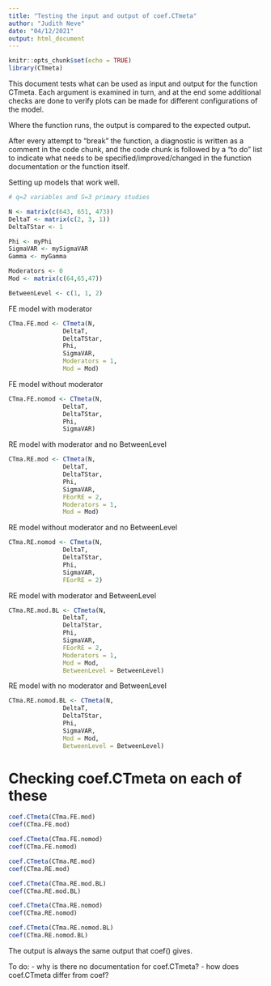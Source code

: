 ```yaml
---
title: "Testing the input and output of coef.CTmeta"
author: "Judith Neve"
date: "04/12/2021"
output: html_document
---
```


```r
knitr::opts_chunk$set(echo = TRUE)
library(CTmeta)
```

This document tests what can be used as input and output for the function CTmeta. Each argument is examined in turn, and at the end some additional checks are done to verify plots can be made for different configurations of the model.

Where the function runs, the output is compared to the expected output.

After every attempt to "break" the function, a diagnostic is written as a comment in the code chunk, and the code chunk is followed by a "to do" list to indicate what needs to be specified/improved/changed in the function documentation or the function itself.

Setting up models that work well.

```r
# q=2 variables and S=3 primary studies

N <- matrix(c(643, 651, 473))
DeltaT <- matrix(c(2, 3, 1))
DeltaTStar <- 1

Phi <- myPhi
SigmaVAR <- mySigmaVAR
Gamma <- myGamma

Moderators <- 0
Mod <- matrix(c(64,65,47))

BetweenLevel <- c(1, 1, 2)
```

FE model with moderator

```r
CTma.FE.mod <- CTmeta(N,
               DeltaT,
               DeltaTStar,
               Phi,
               SigmaVAR,
               Moderators = 1,
               Mod = Mod)
```

FE model without moderator

```r
CTma.FE.nomod <- CTmeta(N,
               DeltaT,
               DeltaTStar,
               Phi,
               SigmaVAR)
```

RE model with moderator and no BetweenLevel

```r
CTma.RE.mod <- CTmeta(N,
               DeltaT,
               DeltaTStar,
               Phi,
               SigmaVAR,
               FEorRE = 2,
               Moderators = 1,
               Mod = Mod)
```

RE model without moderator and no BetweenLevel

```r
CTma.RE.nomod <- CTmeta(N,
               DeltaT,
               DeltaTStar,
               Phi,
               SigmaVAR,
               FEorRE = 2)
```

RE model with moderator and BetweenLevel

```r
CTma.RE.mod.BL <- CTmeta(N,
               DeltaT,
               DeltaTStar,
               Phi,
               SigmaVAR,
               FEorRE = 2,
               Moderators = 1,
               Mod = Mod,
               BetweenLevel = BetweenLevel)
```

RE model with no moderator and BetweenLevel

```r
CTma.RE.nomod.BL <- CTmeta(N,
               DeltaT,
               DeltaTStar,
               Phi,
               SigmaVAR,
               Mod = Mod,
               BetweenLevel = BetweenLevel)
```

# Checking coef.CTmeta on each of these

```r
coef.CTmeta(CTma.FE.mod)
coef(CTma.FE.mod)

coef.CTmeta(CTma.FE.nomod)
coef(CTma.FE.nomod)

coef.CTmeta(CTma.RE.mod)
coef(CTma.RE.mod)

coef.CTmeta(CTma.RE.mod.BL)
coef(CTma.RE.mod.BL)

coef.CTmeta(CTma.RE.nomod)
coef(CTma.RE.nomod)

coef.CTmeta(CTma.RE.nomod.BL)
coef(CTma.RE.nomod.BL)
```

The output is always the same output that coef() gives.

To do:
- why is there no documentation for coef.CTmeta?
- how does coef.CTmeta differ from coef?


